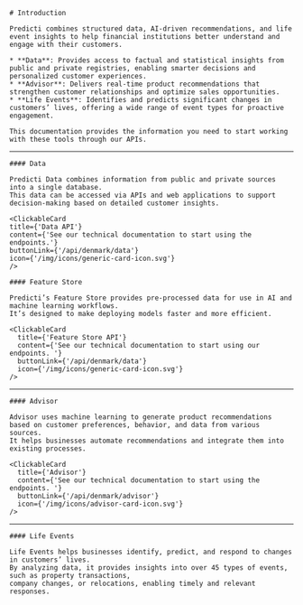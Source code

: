 
<div className={'mdx-layout'}>
  <section>
    
    # Introduction 
    
    Predicti combines structured data, AI-driven recommendations, and life event insights to help financial institutions better understand and engage with their customers.

    * **Data**: Provides access to factual and statistical insights from public and private registries, enabling smarter decisions and personalized customer experiences.
    * **Advisor**: Delivers real-time product recommendations that strengthen customer relationships and optimize sales opportunities.
    * **Life Events**: Identifies and predicts significant changes in customers’ lives, offering a wide range of event types for proactive engagement.

    This documentation provides the information you need to start working with these tools through our APIs.

  </section>

---

  <section>
    
    #### Data

    Predicti Data combines information from public and private sources into a single database.
    This data can be accessed via APIs and web applications to support decision-making based on detailed customer insights.

    <ClickableCard
    title={'Data API'}
    content={'See our technical documentation to start using the endpoints.'}
    buttonLink={'/api/denmark/data'}
    icon={'/img/icons/generic-card-icon.svg'}
    />

  </section>

  <section>

    #### Feature Store

    Predicti’s Feature Store provides pre-processed data for use in AI and machine learning workflows.
    It’s designed to make deploying models faster and more efficient.

    <ClickableCard
      title={'Feature Store API'}
      content={'See our technical documentation to start using our endpoints. '}
      buttonLink={'/api/denmark/data'}
      icon={'/img/icons/generic-card-icon.svg'}
    />

  </section>

---

  <section>

    #### Advisor

    Advisor uses machine learning to generate product recommendations based on customer preferences, behavior, and data from various sources.
    It helps businesses automate recommendations and integrate them into existing processes.

    <ClickableCard
      title={'Advisor'}
      content={'See our technical documentation to start using the endpoints. '}
      buttonLink={'/api/denmark/advisor'}
      icon={'/img/icons/advisor-card-icon.svg'}
    />

  </section>

---

  <section>

    #### Life Events

    Life Events helps businesses identify, predict, and respond to changes in customers’ lives.
    By analyzing data, it provides insights into over 45 types of events, such as property transactions,
    company changes, or relocations, enabling timely and relevant responses.

  </section>

</div>
